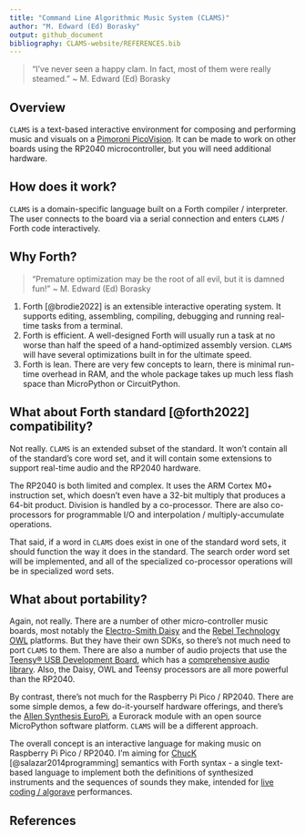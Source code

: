 ---
title: "Command Line Algorithmic Music System (CLAMS)"
author: "M. Edward (Ed) Borasky"
output: github_document
bibliography: CLAMS-website/REFERENCES.bib
---

> "I've never seen a happy clam. In fact, most of them were really steamed." \~ M. Edward (Ed) Borasky

## Overview

`CLAMS` is a text-based interactive environment for composing and performing
music and visuals on a [Pimoroni
PicoVision](https://shop.pimoroni.com/products/picovision?variant=41048911904851).
It can be made to work on other boards using the RP2040 microcontroller, but
you will need additional hardware.

## How does it work?

`CLAMS` is a domain-specific language built on a Forth compiler /
interpreter. The user connects to the board via a serial connection and
enters `CLAMS` / Forth code interactively.

## Why Forth?

> "Premature optimization may be the root of all evil, but it is damned fun!" \~ M. Edward (Ed) Borasky

1. Forth [@brodie2022] is an extensible interactive operating system. It
supports editing, assembling, compiling, debugging and running real-time
tasks from a terminal.
2. Forth is efficient. A well-designed Forth will usually run a task at no
worse than half the speed of a hand-optimized assembly version. `CLAMS` will
have several optimizations built in for the ultimate speed.
3. Forth is lean. There are very few concepts to learn, there is minimal
run-time overhead in RAM, and the whole package takes up much less flash space
than MicroPython or CircuitPython.

## What about Forth standard [@forth2022] compatibility?

Not really. `CLAMS` is an extended subset of the standard. It won't contain
all of the standard's core word set, and it will contain some extensions to
support real-time audio and the RP2040 hardware.

The RP2040 is both limited and complex. It uses the ARM Cortex M0+
instruction set, which doesn't even have a 32-bit multiply that produces a
64-bit product. Division is handled by a co-processor. There are also
co-processors for programmable I/O and interpolation / multiply-accumulate
operations.

That said, if a word in `CLAMS` does exist in one of the standard word sets,
it should function the way it does in the standard. The search order word set
will be implemented, and all of the specialized co-processor operations will
be in specialized word sets.

## What about portability?

Again, not really. There are a number of other micro-controller music boards,
most notably the [Electro-Smith Daisy](https://www.electro-smith.com/daisy
"Electro-Smith Daisy") and the [Rebel Technology
OWL](https://github.com/RebelTechnology/OpenWare "Rebel Technology on
GitHub") platforms. But they have their own SDKs, so there's not much need to
port `CLAMS` to them. There are also a number of audio projects that use the
[Teensy® USB Development Board](https://www.pjrc.com/teensy/ "Teensy Home
Page"), which has a [comprehensive audio
library](https://www.pjrc.com/teensy/td_libs_Audio.html "Teensy Audio
Library"). Also, the Daisy, OWL and Teensy processors are all more powerful
than the RP2040.

By contrast, there's not much for the Raspberry Pi Pico / RP2040. There are
some simple demos, a few do-it-yourself hardware offerings, and there's the
[Allen Synthesis EuroPi](https://allensynthesis.co.uk/modules/europi.html
"EuroPi module"), a Eurorack module with an open source MicroPython software
platform. `CLAMS` will be a different approach.

The overall concept is an interactive language for making music on Raspberry
Pi Pico / RP2040. I'm aiming for [ChucK](https://chuck.stanford.edu/ "ChucK
Home Page") [@salazar2014programming] semantics with Forth syntax - a single
text-based language to implement both the definitions of synthesized
instruments and the sequences of sounds they make, intended for [live coding
/ algorave](https://github.com/toplap/awesome-livecoding "Awesome Live Coding
list on GitHub") performances.

## References
